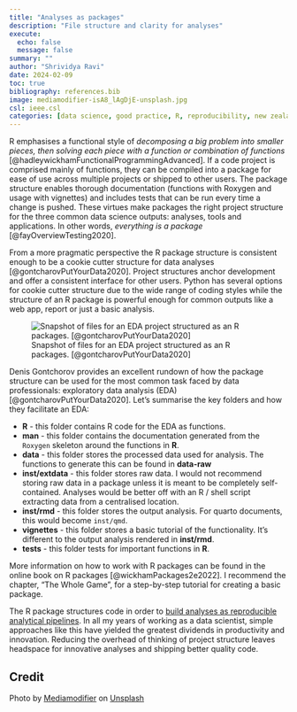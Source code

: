 ```yaml
---
title: "Analyses as packages"
description: "File structure and clarity for analyses"
execute:
  echo: false
  message: false
summary: ""
author: "Shrividya Ravi"
date: 2024-02-09
toc: true
bibliography: references.bib
image: mediamodifier-isA8_lAgDjE-unsplash.jpg
csl: ieee.csl
categories: [data science, good practice, R, reproducibility, new zealand, public sector]
---
```


R emphasises a functional style of *decomposing a big problem into smaller pieces, then solving each piece with a function or combination of functions* [@hadleywickhamFunctionalProgrammingAdvanced]. If a code project is comprised mainly of functions, they can be compiled into a package for ease of use across multiple projects or shipped to other users. The package structure enables thorough documentation (functions with Roxygen and usage with vignettes) and includes tests that can be run every time a change is pushed. These virtues make packages the right project structure for the three common data science outputs: analyses, tools and applications. In other words, *everything is a package* [@fayOverviewTesting2020]. 

From a more pragmatic perspective the R package structure is consistent enough to be a cookie cutter structure for data analyses [@gontcharovPutYourData2020]. Project structures anchor development and offer a consistent interface for other users. Python has several options for cookie cutter structure due to the wide range of coding styles while the structure of an R package is powerful enough for common outputs like a web app, report or just a basic analysis. 

![Snapshot of files for an EDA project structured as an R packages. [@gontcharovPutYourData2020]](Pasted image 20220810134946.png)

Denis Gontchorov provides an excellent rundown of how the package structure can be used for the most common task faced by data professionals: exploratory data analysis (EDA) [@gontcharovPutYourData2020]. Let's summarise the key folders and how they facilitate an EDA: 

- **R** - this folder contains R code for the EDA as functions. 
- **man** - this folder contains the documentation generated from the `Roxygen` skeleton around the functions in **R**. 
- **data** - this folder stores the processed data used for analysis. The functions to generate this can be found in **data-raw** 
- **inst/extdata** - this folder stores raw data. I would not recommend storing raw data in a package unless it is meant to be completely self-contained. Analyses would be better off with an R / shell script extracting data from a centralised location. 
- **inst/rmd** - this folder stores the output analysis. For quarto documents, this would become `inst/qmd`. 
- **vignettes** - this folder stores a basic tutorial of the functionality. It's different to the output analysis rendered in **inst/rmd**. 
- **tests** - this folder tests for important functions in **R**. 

More information on how to work with R packages can be found in the online book on R packages [@wickhamPackages2e2022]. I recommend the chapter, "The Whole Game", for a step-by-step tutorial for creating a basic package. 

The R package structures code in order to [build analyses as reproducible analytical pipelines](../analysis-as-rap/index.qmd). In all my years of working as a data scientist, simple approaches like this have yielded the greatest dividends in productivity and innovation. Reducing the overhead of thinking of project structure leaves headspace for innovative analyses and shipping better quality code. 

## Credit
Photo by <a href="https://unsplash.com/@mediamodifier?utm_content=creditCopyText&utm_medium=referral&utm_source=unsplash">Mediamodifier</a> on <a href="https://unsplash.com/photos/brown-cardboard-box-on-white-table-isA8_lAgDjE?utm_content=creditCopyText&utm_medium=referral&utm_source=unsplash">Unsplash</a>
  